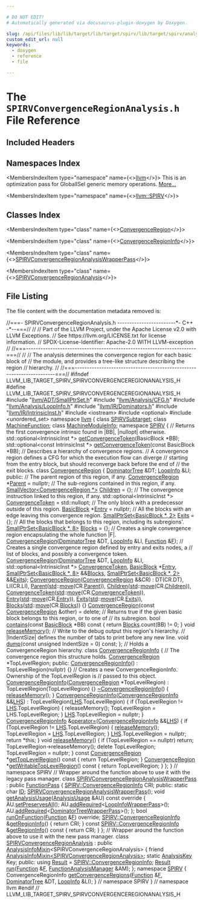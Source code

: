 ```yaml
---

# DO NOT EDIT!
# Automatically generated via docusaurus-plugin-doxygen by Doxygen.

slug: /api/files/lib/lib/target/lib/target/spirv/lib/target/spirv/analysis/spirvconvergenceregionanalysis-h
custom_edit_url: null
keywords:
  - doxygen
  - reference
  - file

---
```





# The `SPIRVConvergenceRegionAnalysis.h` File Reference

<DoxygenPage pluginConfig={pluginConfig}>



## Included Headers

<IncludesList>
<IncludesListItem
  filePath="llvm/ADT/SmallPtrSet.h"
  permalink="/docs/api/files/include/include/llvm/include/llvm/adt/smallptrset-h"
  isLocal="true" />
<IncludesListItem
  filePath="llvm/Analysis/CFG.h"
  permalink="/docs/api/files/include/include/llvm/include/llvm/analysis/cfg-h"
  isLocal="true" />
<IncludesListItem
  filePath="llvm/Analysis/LoopInfo.h"
  permalink="/docs/api/files/include/include/llvm/include/llvm/analysis/loopinfo-h"
  isLocal="true" />
<IncludesListItem
  filePath="llvm/IR/Dominators.h"
  permalink="/docs/api/files/include/include/llvm/include/llvm/ir/dominators-h"
  isLocal="true" />
<IncludesListItem
  filePath="llvm/IR/IntrinsicInst.h"
  permalink="/docs/api/files/include/include/llvm/include/llvm/ir/intrinsicinst-h"
  isLocal="true" />
<IncludesListItem
  filePath="iostream"
  permalink=""
  isLocal="false" />
<IncludesListItem
  filePath="optional"
  permalink=""
  isLocal="false" />
<IncludesListItem
  filePath="unordered_set"
  permalink=""
  isLocal="false" />
</IncludesList>

## Namespaces Index

<MembersIndex>

<MembersIndexItem
  type="namespace"
  name={<><a href="/docs/api/namespaces/llvm">llvm</a></>}>
This is an optimization pass for GlobalISel generic memory operations. <a href="/docs/api/namespaces/llvm/#details">More...</a>
</MembersIndexItem>

<MembersIndexItem
  type="namespace"
  name={<><a href="/docs/api/namespaces/llvm/spirv">llvm::SPIRV</a></>}>
</MembersIndexItem>

</MembersIndex>

## Classes Index

<MembersIndex>

<MembersIndexItem
  type="class"
  name={<><a href="/docs/api/classes/llvm/spirv/convergenceregion">ConvergenceRegion</a></>}>
</MembersIndexItem>

<MembersIndexItem
  type="class"
  name={<><a href="/docs/api/classes/llvm/spirv/convergenceregioninfo">ConvergenceRegionInfo</a></>}>
</MembersIndexItem>

<MembersIndexItem
  type="class"
  name={<><a href="/docs/api/classes/llvm/spirvconvergenceregionanalysiswrapperpass">SPIRVConvergenceRegionAnalysisWrapperPass</a></>}>
</MembersIndexItem>

<MembersIndexItem
  type="class"
  name={<><a href="/docs/api/classes/llvm/spirvconvergenceregionanalysis">SPIRVConvergenceRegionAnalysis</a></>}>
</MembersIndexItem>

</MembersIndex>


## File Listing

The file content with the documentation metadata removed is:

<ProgramListing>

<Link id="l00001" /><CodeLine lineNumber="1"><Highlight kind="comment">//===- SPIRVConvergenceRegionAnalysis.h ------------------------&#42;- C++ -&#42;--===//</Highlight><Highlight kind="normal"></Highlight></CodeLine>
<Link id="l00002" /><CodeLine lineNumber="2"><Highlight kind="normal"></Highlight><Highlight kind="comment">//</Highlight><Highlight kind="normal"></Highlight></CodeLine>
<Link id="l00003" /><CodeLine lineNumber="3"><Highlight kind="normal"></Highlight><Highlight kind="comment">// Part of the LLVM Project, under the Apache License v2.0 with LLVM Exceptions.</Highlight><Highlight kind="normal"></Highlight></CodeLine>
<Link id="l00004" /><CodeLine lineNumber="4"><Highlight kind="normal"></Highlight><Highlight kind="comment">// See https://llvm.org/LICENSE.txt for license information.</Highlight><Highlight kind="normal"></Highlight></CodeLine>
<Link id="l00005" /><CodeLine lineNumber="5"><Highlight kind="normal"></Highlight><Highlight kind="comment">// SPDX-License-Identifier: Apache-2.0 WITH LLVM-exception</Highlight><Highlight kind="normal"></Highlight></CodeLine>
<Link id="l00006" /><CodeLine lineNumber="6"><Highlight kind="normal"></Highlight><Highlight kind="comment">//</Highlight><Highlight kind="normal"></Highlight></CodeLine>
<Link id="l00007" /><CodeLine lineNumber="7"><Highlight kind="normal"></Highlight><Highlight kind="comment">//===----------------------------------------------------------------------===//</Highlight><Highlight kind="normal"></Highlight></CodeLine>
<Link id="l00008" /><CodeLine lineNumber="8"><Highlight kind="normal"></Highlight><Highlight kind="comment">//</Highlight><Highlight kind="normal"></Highlight></CodeLine>
<Link id="l00009" /><CodeLine lineNumber="9"><Highlight kind="normal"></Highlight><Highlight kind="comment">// The analysis determines the convergence region for each basic block of</Highlight><Highlight kind="normal"></Highlight></CodeLine>
<Link id="l00010" /><CodeLine lineNumber="10"><Highlight kind="normal"></Highlight><Highlight kind="comment">// the module, and provides a tree-like structure describing the region</Highlight><Highlight kind="normal"></Highlight></CodeLine>
<Link id="l00011" /><CodeLine lineNumber="11"><Highlight kind="normal"></Highlight><Highlight kind="comment">// hierarchy.</Highlight><Highlight kind="normal"></Highlight></CodeLine>
<Link id="l00012" /><CodeLine lineNumber="12"><Highlight kind="normal"></Highlight><Highlight kind="comment">//</Highlight><Highlight kind="normal"></Highlight></CodeLine>
<Link id="l00013" /><CodeLine lineNumber="13"><Highlight kind="normal"></Highlight><Highlight kind="comment">//===----------------------------------------------------------------------===//</Highlight><Highlight kind="normal"></Highlight></CodeLine>
<Link id="l00014" /><CodeLine lineNumber="14"><Highlight kind="normal"></Highlight></CodeLine>
<Link id="l00015" /><CodeLine lineNumber="15"><Highlight kind="normal"></Highlight><Highlight kind="preprocessor">#ifndef LLVM&#95;LIB&#95;TARGET&#95;SPIRV&#95;SPIRVCONVERGENCEREGIONANALYSIS&#95;H</Highlight><Highlight kind="normal"></Highlight></CodeLine>
<Link id="l00016" /><CodeLine lineNumber="16"><Highlight kind="normal"></Highlight><Highlight kind="preprocessor">#define LLVM&#95;LIB&#95;TARGET&#95;SPIRV&#95;SPIRVCONVERGENCEREGIONANALYSIS&#95;H</Highlight><Highlight kind="normal"></Highlight></CodeLine>
<Link id="l00017" /><CodeLine lineNumber="17"><Highlight kind="normal"></Highlight></CodeLine>
<Link id="l00018" /><CodeLine lineNumber="18"><Highlight kind="normal"></Highlight><Highlight kind="preprocessor">#include &quot;<a href="/docs/api/files/include/include/llvm/include/llvm/adt/smallptrset-h">llvm/ADT/SmallPtrSet.h</a>&quot;</Highlight><Highlight kind="normal"></Highlight></CodeLine>
<Link id="l00019" /><CodeLine lineNumber="19"><Highlight kind="normal"></Highlight><Highlight kind="preprocessor">#include &quot;<a href="/docs/api/files/include/include/llvm/include/llvm/analysis/cfg-h">llvm/Analysis/CFG.h</a>&quot;</Highlight><Highlight kind="normal"></Highlight></CodeLine>
<Link id="l00020" /><CodeLine lineNumber="20"><Highlight kind="normal"></Highlight><Highlight kind="preprocessor">#include &quot;<a href="/docs/api/files/include/include/llvm/include/llvm/analysis/loopinfo-h">llvm/Analysis/LoopInfo.h</a>&quot;</Highlight><Highlight kind="normal"></Highlight></CodeLine>
<Link id="l00021" /><CodeLine lineNumber="21"><Highlight kind="normal"></Highlight><Highlight kind="preprocessor">#include &quot;<a href="/docs/api/files/include/include/llvm/include/llvm/ir/dominators-h">llvm/IR/Dominators.h</a>&quot;</Highlight><Highlight kind="normal"></Highlight></CodeLine>
<Link id="l00022" /><CodeLine lineNumber="22"><Highlight kind="normal"></Highlight><Highlight kind="preprocessor">#include &quot;<a href="/docs/api/files/include/include/llvm/include/llvm/ir/intrinsicinst-h">llvm/IR/IntrinsicInst.h</a>&quot;</Highlight><Highlight kind="normal"></Highlight></CodeLine>
<Link id="l00023" /><CodeLine lineNumber="23"><Highlight kind="normal"></Highlight><Highlight kind="preprocessor">#include &lt;iostream&gt;</Highlight><Highlight kind="normal"></Highlight></CodeLine>
<Link id="l00024" /><CodeLine lineNumber="24"><Highlight kind="normal"></Highlight><Highlight kind="preprocessor">#include &lt;optional&gt;</Highlight><Highlight kind="normal"></Highlight></CodeLine>
<Link id="l00025" /><CodeLine lineNumber="25"><Highlight kind="normal"></Highlight><Highlight kind="preprocessor">#include &lt;unordered&#95;set&gt;</Highlight><Highlight kind="normal"></Highlight></CodeLine>
<Link id="l00026" /><CodeLine lineNumber="26"><Highlight kind="normal"></Highlight></CodeLine>
<Link id="l00027" /><CodeLine lineNumber="27"><Highlight kind="normal"></Highlight><Highlight kind="keyword">namespace </Highlight><Highlight kind="normal"><a href="/docs/api/namespaces/llvm">llvm</a> &#123;</Highlight></CodeLine>
<Link id="l00028" /><CodeLine lineNumber="28"><Highlight kind="normal"></Highlight><Highlight kind="keyword">class </Highlight><Highlight kind="normal"><a href="/docs/api/classes/llvm/spirvsubtarget">SPIRVSubtarget</a>;</Highlight></CodeLine>
<Link id="l00029" /><CodeLine lineNumber="29"><Highlight kind="normal"></Highlight><Highlight kind="keyword">class </Highlight><Highlight kind="normal"><a href="/docs/api/classes/llvm/machinefunction">MachineFunction</a>;</Highlight></CodeLine>
<Link id="l00030" /><CodeLine lineNumber="30"><Highlight kind="normal"></Highlight><Highlight kind="keyword">class </Highlight><Highlight kind="normal"><a href="/docs/api/classes/llvm/machinemoduleinfo">MachineModuleInfo</a>;</Highlight></CodeLine>
<Link id="l00031" /><CodeLine lineNumber="31"><Highlight kind="normal"></Highlight></CodeLine>
<Link id="l00032" /><CodeLine lineNumber="32"><Highlight kind="normal"></Highlight><Highlight kind="keyword">namespace </Highlight><Highlight kind="normal"><a href="/docs/api/namespaces/llvm/spirv">SPIRV</a> &#123;</Highlight></CodeLine>
<Link id="l00033" /><CodeLine lineNumber="33"><Highlight kind="normal"></Highlight></CodeLine>
<Link id="l00034" /><CodeLine lineNumber="34"><Highlight kind="normal"></Highlight><Highlight kind="comment">// Returns the first convergence intrinsic found in |BB|, |nullopt| otherwise.</Highlight><Highlight kind="normal"></Highlight></CodeLine>
<Link id="l00035" /><CodeLine lineNumber="35"><Highlight kind="normal">std::optional&lt;IntrinsicInst &#42;&gt; <a href="/docs/api/namespaces/llvm/spirv/#ae640f704e888becca0cafd83b07021ae">getConvergenceToken</a>(BasicBlock &#42;BB);</Highlight></CodeLine>
<Link id="l00036" /><CodeLine lineNumber="36"><Highlight kind="normal">std::optional&lt;const IntrinsicInst &#42;&gt; <a href="/docs/api/namespaces/llvm/spirv/#ae640f704e888becca0cafd83b07021ae">getConvergenceToken</a>(</Highlight><Highlight kind="keyword">const</Highlight><Highlight kind="normal"> BasicBlock &#42;BB);</Highlight></CodeLine>
<Link id="l00037" /><CodeLine lineNumber="37"><Highlight kind="normal"></Highlight></CodeLine>
<Link id="l00038" /><CodeLine lineNumber="38"><Highlight kind="normal"></Highlight><Highlight kind="comment">// Describes a hierarchy of convergence regions.</Highlight><Highlight kind="normal"></Highlight></CodeLine>
<Link id="l00039" /><CodeLine lineNumber="39"><Highlight kind="normal"></Highlight><Highlight kind="comment">// A convergence region defines a CFG for which the execution flow can diverge</Highlight><Highlight kind="normal"></Highlight></CodeLine>
<Link id="l00040" /><CodeLine lineNumber="40"><Highlight kind="normal"></Highlight><Highlight kind="comment">// starting from the entry block, but should reconverge back before the end of</Highlight><Highlight kind="normal"></Highlight></CodeLine>
<Link id="l00041" /><CodeLine lineNumber="41"><Highlight kind="normal"></Highlight><Highlight kind="comment">// the exit blocks.</Highlight><Highlight kind="normal"></Highlight></CodeLine>
<Link id="l00042" /><CodeLine lineNumber="42" lineLink="/docs/api/classes/llvm/spirv/convergenceregion"><Highlight kind="normal"></Highlight><Highlight kind="keyword">class </Highlight><Highlight kind="normal"><a href="/docs/api/classes/llvm/spirv/convergenceregion/#aeed1395df753af15056035fe68c4acb0">ConvergenceRegion</a> &#123;</Highlight></CodeLine>
<Link id="l00043" /><CodeLine lineNumber="43"><Highlight kind="normal">  <a href="/docs/api/classes/llvm/dominatortree">DominatorTree</a> &amp;DT;</Highlight></CodeLine>
<Link id="l00044" /><CodeLine lineNumber="44"><Highlight kind="normal">  <a href="/docs/api/classes/llvm/loopinfo">LoopInfo</a> &amp;LI;</Highlight></CodeLine>
<Link id="l00045" /><CodeLine lineNumber="45"><Highlight kind="normal"></Highlight></CodeLine>
<Link id="l00046" /><CodeLine lineNumber="46"><Highlight kind="normal"></Highlight><Highlight kind="keyword">public</Highlight><Highlight kind="normal">:</Highlight></CodeLine>
<Link id="l00047" /><CodeLine lineNumber="47"><Highlight kind="normal">  </Highlight><Highlight kind="comment">// The parent region of this region, if any.</Highlight><Highlight kind="normal"></Highlight></CodeLine>
<Link id="l00048" /><CodeLine lineNumber="48" lineLink="/docs/api/classes/llvm/spirv/convergenceregion/#aaeb69d9d2c4abebdcfe778fb8d337559"><Highlight kind="normal">  <a href="/docs/api/classes/llvm/spirv/convergenceregion/#aeed1395df753af15056035fe68c4acb0">ConvergenceRegion</a> &#42;<a href="/docs/api/classes/llvm/spirv/convergenceregion/#aaeb69d9d2c4abebdcfe778fb8d337559">Parent</a> = </Highlight><Highlight kind="keyword">nullptr</Highlight><Highlight kind="normal">;</Highlight></CodeLine>
<Link id="l00049" /><CodeLine lineNumber="49"><Highlight kind="normal">  </Highlight><Highlight kind="comment">// The sub-regions contained in this region, if any.</Highlight><Highlight kind="normal"></Highlight></CodeLine>
<Link id="l00050" /><CodeLine lineNumber="50" lineLink="/docs/api/classes/llvm/spirv/convergenceregion/#a03d34ea2d838e32c2f5b374a650090c7"><Highlight kind="normal">  <a href="/docs/api/classes/llvm/smallvector">SmallVector&lt;ConvergenceRegion &#42;&gt;</a> <a href="/docs/api/classes/llvm/spirv/convergenceregion/#a03d34ea2d838e32c2f5b374a650090c7">Children</a> = &#123;&#125;;</Highlight></CodeLine>
<Link id="l00051" /><CodeLine lineNumber="51"><Highlight kind="normal">  </Highlight><Highlight kind="comment">// The convergence instruction linked to this region, if any.</Highlight><Highlight kind="normal"></Highlight></CodeLine>
<Link id="l00052" /><CodeLine lineNumber="52" lineLink="/docs/api/classes/llvm/spirv/convergenceregion/#a7521fb98b8985d4f9746a6c36cdeaeb0"><Highlight kind="normal">  std::optional&lt;IntrinsicInst &#42;&gt; <a href="/docs/api/classes/llvm/spirv/convergenceregion/#a7521fb98b8985d4f9746a6c36cdeaeb0">ConvergenceToken</a> = std::nullopt;</Highlight></CodeLine>
<Link id="l00053" /><CodeLine lineNumber="53"><Highlight kind="normal">  </Highlight><Highlight kind="comment">// The only block with a predecessor outside of this region.</Highlight><Highlight kind="normal"></Highlight></CodeLine>
<Link id="l00054" /><CodeLine lineNumber="54" lineLink="/docs/api/classes/llvm/spirv/convergenceregion/#ac3c675ed896d4263b41685bc71b2fa7f"><Highlight kind="normal">  <a href="/docs/api/classes/llvm/basicblock">BasicBlock</a> &#42;<a href="/docs/api/classes/llvm/spirv/convergenceregion/#ac3c675ed896d4263b41685bc71b2fa7f">Entry</a> = </Highlight><Highlight kind="keyword">nullptr</Highlight><Highlight kind="normal">;</Highlight></CodeLine>
<Link id="l00055" /><CodeLine lineNumber="55"><Highlight kind="normal">  </Highlight><Highlight kind="comment">// All the blocks with an edge leaving this convergence region.</Highlight><Highlight kind="normal"></Highlight></CodeLine>
<Link id="l00056" /><CodeLine lineNumber="56" lineLink="/docs/api/classes/llvm/spirv/convergenceregion/#a6e6b5913e784f02d6394854bfa298fff"><Highlight kind="normal">  <a href="/docs/api/classes/llvm/smallptrset">SmallPtrSet&lt;BasicBlock &#42;, 2&gt;</a> <a href="/docs/api/classes/llvm/spirv/convergenceregion/#a6e6b5913e784f02d6394854bfa298fff">Exits</a> = &#123;&#125;;</Highlight></CodeLine>
<Link id="l00057" /><CodeLine lineNumber="57"><Highlight kind="normal">  </Highlight><Highlight kind="comment">// All the blocks that belongs to this region, including its subregions&#39;.</Highlight><Highlight kind="normal"></Highlight></CodeLine>
<Link id="l00058" /><CodeLine lineNumber="58" lineLink="/docs/api/classes/llvm/spirv/convergenceregion/#afa22070b4f97f878349b3537b3ca915b"><Highlight kind="normal">  <a href="/docs/api/classes/llvm/smallptrset">SmallPtrSet&lt;BasicBlock &#42;, 8&gt;</a> <a href="/docs/api/classes/llvm/spirv/convergenceregion/#afa22070b4f97f878349b3537b3ca915b">Blocks</a> = &#123;&#125;;</Highlight></CodeLine>
<Link id="l00059" /><CodeLine lineNumber="59"><Highlight kind="normal"></Highlight></CodeLine>
<Link id="l00060" /><CodeLine lineNumber="60"><Highlight kind="normal">  </Highlight><Highlight kind="comment">// Creates a single convergence region encapsulating the whole function |F|.</Highlight><Highlight kind="normal"></Highlight></CodeLine>
<Link id="l00061" /><CodeLine lineNumber="61"><Highlight kind="normal">  <a href="/docs/api/classes/llvm/spirv/convergenceregion/#aeed1395df753af15056035fe68c4acb0">ConvergenceRegion</a>(<a href="/docs/api/classes/llvm/dominatortree">DominatorTree</a> &amp;DT, <a href="/docs/api/classes/llvm/loopinfo">LoopInfo</a> &amp;LI, <a href="/docs/api/classes/llvm/function">Function</a> &amp;<a href="/docs/api/files/lib/lib/support/md5-cpp/#a96d73bbd7af15cb1fc38c3f4a3bd82e9">F</a>);</Highlight></CodeLine>
<Link id="l00062" /><CodeLine lineNumber="62"><Highlight kind="normal"></Highlight></CodeLine>
<Link id="l00063" /><CodeLine lineNumber="63"><Highlight kind="normal">  </Highlight><Highlight kind="comment">// Creates a single convergence region defined by entry and exits nodes, a</Highlight><Highlight kind="normal"></Highlight></CodeLine>
<Link id="l00064" /><CodeLine lineNumber="64"><Highlight kind="normal">  </Highlight><Highlight kind="comment">// list of blocks, and possibly a convergence token.</Highlight><Highlight kind="normal"></Highlight></CodeLine>
<Link id="l00065" /><CodeLine lineNumber="65"><Highlight kind="normal">  <a href="/docs/api/classes/llvm/spirv/convergenceregion/#aeed1395df753af15056035fe68c4acb0">ConvergenceRegion</a>(<a href="/docs/api/classes/llvm/dominatortree">DominatorTree</a> &amp;DT, <a href="/docs/api/classes/llvm/loopinfo">LoopInfo</a> &amp;LI,</Highlight></CodeLine>
<Link id="l00066" /><CodeLine lineNumber="66"><Highlight kind="normal">                    std::optional&lt;IntrinsicInst &#42;&gt; <a href="/docs/api/classes/llvm/spirv/convergenceregion/#a7521fb98b8985d4f9746a6c36cdeaeb0">ConvergenceToken</a>,</Highlight></CodeLine>
<Link id="l00067" /><CodeLine lineNumber="67"><Highlight kind="normal">                    <a href="/docs/api/classes/llvm/basicblock">BasicBlock</a> &#42;<a href="/docs/api/classes/llvm/spirv/convergenceregion/#ac3c675ed896d4263b41685bc71b2fa7f">Entry</a>, <a href="/docs/api/classes/llvm/smallptrset">SmallPtrSet&lt;BasicBlock &#42;, 8&gt;</a> &amp;&amp;<a href="/docs/api/classes/llvm/spirv/convergenceregion/#afa22070b4f97f878349b3537b3ca915b">Blocks</a>,</Highlight></CodeLine>
<Link id="l00068" /><CodeLine lineNumber="68"><Highlight kind="normal">                    <a href="/docs/api/classes/llvm/smallptrset">SmallPtrSet&lt;BasicBlock &#42;, 2&gt;</a> &amp;&amp;<a href="/docs/api/classes/llvm/spirv/convergenceregion/#a6e6b5913e784f02d6394854bfa298fff">Exits</a>);</Highlight></CodeLine>
<Link id="l00069" /><CodeLine lineNumber="69"><Highlight kind="normal"></Highlight></CodeLine>
<Link id="l00070" /><CodeLine lineNumber="70" lineLink="/docs/api/classes/llvm/spirv/convergenceregion/#ab3bf5af33af2e926d63f735559cff913"><Highlight kind="normal">  <a href="/docs/api/classes/llvm/spirv/convergenceregion/#ab3bf5af33af2e926d63f735559cff913">ConvergenceRegion</a>(<a href="/docs/api/classes/llvm/spirv/convergenceregion/#aeed1395df753af15056035fe68c4acb0">ConvergenceRegion</a> &amp;&amp;CR)</Highlight></CodeLine>
<Link id="l00071" /><CodeLine lineNumber="71"><Highlight kind="normal">      : DT(CR.DT), LI(CR.LI), <a href="/docs/api/classes/llvm/spirv/convergenceregion/#aaeb69d9d2c4abebdcfe778fb8d337559">Parent</a>(<a href="/docs/api/namespaces/std">std</a>::<a href="/docs/api/namespaces/llvm/#abfc9c7ecf70f66901e439f7c04ef3dbb">move</a>(CR.<a href="/docs/api/classes/llvm/spirv/convergenceregion/#aaeb69d9d2c4abebdcfe778fb8d337559">Parent</a>)),</Highlight></CodeLine>
<Link id="l00072" /><CodeLine lineNumber="72"><Highlight kind="normal">        <a href="/docs/api/classes/llvm/spirv/convergenceregion/#a03d34ea2d838e32c2f5b374a650090c7">Children</a>(<a href="/docs/api/namespaces/std">std</a>::<a href="/docs/api/namespaces/llvm/#abfc9c7ecf70f66901e439f7c04ef3dbb">move</a>(CR.<a href="/docs/api/classes/llvm/spirv/convergenceregion/#a03d34ea2d838e32c2f5b374a650090c7">Children</a>)),</Highlight></CodeLine>
<Link id="l00073" /><CodeLine lineNumber="73"><Highlight kind="normal">        <a href="/docs/api/classes/llvm/spirv/convergenceregion/#a7521fb98b8985d4f9746a6c36cdeaeb0">ConvergenceToken</a>(<a href="/docs/api/namespaces/std">std</a>::<a href="/docs/api/namespaces/llvm/#abfc9c7ecf70f66901e439f7c04ef3dbb">move</a>(CR.<a href="/docs/api/classes/llvm/spirv/convergenceregion/#a7521fb98b8985d4f9746a6c36cdeaeb0">ConvergenceToken</a>)),</Highlight></CodeLine>
<Link id="l00074" /><CodeLine lineNumber="74"><Highlight kind="normal">        <a href="/docs/api/classes/llvm/spirv/convergenceregion/#ac3c675ed896d4263b41685bc71b2fa7f">Entry</a>(<a href="/docs/api/namespaces/std">std</a>::<a href="/docs/api/namespaces/llvm/#abfc9c7ecf70f66901e439f7c04ef3dbb">move</a>(CR.<a href="/docs/api/classes/llvm/spirv/convergenceregion/#ac3c675ed896d4263b41685bc71b2fa7f">Entry</a>)), <a href="/docs/api/classes/llvm/spirv/convergenceregion/#a6e6b5913e784f02d6394854bfa298fff">Exits</a>(<a href="/docs/api/namespaces/std">std</a>::<a href="/docs/api/namespaces/llvm/#abfc9c7ecf70f66901e439f7c04ef3dbb">move</a>(CR.<a href="/docs/api/classes/llvm/spirv/convergenceregion/#a6e6b5913e784f02d6394854bfa298fff">Exits</a>)),</Highlight></CodeLine>
<Link id="l00075" /><CodeLine lineNumber="75"><Highlight kind="normal">        <a href="/docs/api/classes/llvm/spirv/convergenceregion/#afa22070b4f97f878349b3537b3ca915b">Blocks</a>(<a href="/docs/api/namespaces/std">std</a>::<a href="/docs/api/namespaces/llvm/#abfc9c7ecf70f66901e439f7c04ef3dbb">move</a>(CR.<a href="/docs/api/classes/llvm/spirv/convergenceregion/#afa22070b4f97f878349b3537b3ca915b">Blocks</a>)) &#123;&#125;</Highlight></CodeLine>
<Link id="l00076" /><CodeLine lineNumber="76"><Highlight kind="normal"></Highlight></CodeLine>
<Link id="l00077" /><CodeLine lineNumber="77" lineLink="/docs/api/classes/llvm/spirv/convergenceregion/#a69d1e3ce3b0c0c6633ef8f49f90d9ea4"><Highlight kind="normal">  <a href="/docs/api/classes/llvm/spirv/convergenceregion/#a69d1e3ce3b0c0c6633ef8f49f90d9ea4">ConvergenceRegion</a>(</Highlight><Highlight kind="keyword">const</Highlight><Highlight kind="normal"> <a href="/docs/api/classes/llvm/spirv/convergenceregion/#aeed1395df753af15056035fe68c4acb0">ConvergenceRegion</a> &amp;other) = </Highlight><Highlight kind="keyword">delete</Highlight><Highlight kind="normal">;</Highlight></CodeLine>
<Link id="l00078" /><CodeLine lineNumber="78"><Highlight kind="normal"></Highlight></CodeLine>
<Link id="l00079" /><CodeLine lineNumber="79"><Highlight kind="normal">  </Highlight><Highlight kind="comment">// Returns true if the given basic block belongs to this region, or to one of</Highlight><Highlight kind="normal"></Highlight></CodeLine>
<Link id="l00080" /><CodeLine lineNumber="80"><Highlight kind="normal">  </Highlight><Highlight kind="comment">// its subregion.</Highlight><Highlight kind="normal"></Highlight></CodeLine>
<Link id="l00081" /><CodeLine lineNumber="81" lineLink="/docs/api/classes/llvm/spirv/convergenceregion/#a622eb583c2292b211678d544bc64b27b"><Highlight kind="normal">  </Highlight><Highlight kind="keywordtype">bool</Highlight><Highlight kind="normal"> <a href="/docs/api/classes/llvm/spirv/convergenceregion/#a622eb583c2292b211678d544bc64b27b">contains</a>(</Highlight><Highlight kind="keyword">const</Highlight><Highlight kind="normal"> <a href="/docs/api/classes/llvm/basicblock">BasicBlock</a> &#42;BB)</Highlight><Highlight kind="keyword"> const </Highlight><Highlight kind="normal">&#123; </Highlight><Highlight kind="keywordflow">return</Highlight><Highlight kind="normal"> <a href="/docs/api/classes/llvm/spirv/convergenceregion/#afa22070b4f97f878349b3537b3ca915b">Blocks</a>.count(BB) != 0; &#125;</Highlight></CodeLine>
<Link id="l00082" /><CodeLine lineNumber="82"><Highlight kind="normal"></Highlight></CodeLine>
<Link id="l00083" /><CodeLine lineNumber="83"><Highlight kind="normal">  </Highlight><Highlight kind="keywordtype">void</Highlight><Highlight kind="normal"> <a href="/docs/api/classes/llvm/spirv/convergenceregion/#a7594f834562fb173b770d52be8664b31">releaseMemory</a>();</Highlight></CodeLine>
<Link id="l00084" /><CodeLine lineNumber="84"><Highlight kind="normal"></Highlight></CodeLine>
<Link id="l00085" /><CodeLine lineNumber="85"><Highlight kind="normal">  </Highlight><Highlight kind="comment">// Write to the debug output this region&#39;s hierarchy.</Highlight><Highlight kind="normal"></Highlight></CodeLine>
<Link id="l00086" /><CodeLine lineNumber="86"><Highlight kind="normal">  </Highlight><Highlight kind="comment">// |IndentSize| defines the number of tabs to print before any new line.</Highlight><Highlight kind="normal"></Highlight></CodeLine>
<Link id="l00087" /><CodeLine lineNumber="87"><Highlight kind="normal">  </Highlight><Highlight kind="keywordtype">void</Highlight><Highlight kind="normal"> <a href="/docs/api/classes/llvm/spirv/convergenceregion/#acb6eb6acc7b5f83f84cc7c05ca69edbb">dump</a>(</Highlight><Highlight kind="keyword">const</Highlight><Highlight kind="normal"> </Highlight><Highlight kind="keywordtype">unsigned</Highlight><Highlight kind="normal"> IndentSize = 0) </Highlight><Highlight kind="keyword">const</Highlight><Highlight kind="normal">;</Highlight></CodeLine>
<Link id="l00088" /><CodeLine lineNumber="88"><Highlight kind="normal">&#125;;</Highlight></CodeLine>
<Link id="l00089" /><CodeLine lineNumber="89"><Highlight kind="normal"></Highlight></CodeLine>
<Link id="l00090" /><CodeLine lineNumber="90"><Highlight kind="normal"></Highlight><Highlight kind="comment">// Holds a ConvergenceRegion hierarchy.</Highlight><Highlight kind="normal"></Highlight></CodeLine>
<Link id="l00091" /><CodeLine lineNumber="91" lineLink="/docs/api/classes/llvm/spirv/convergenceregioninfo"><Highlight kind="normal"></Highlight><Highlight kind="keyword">class </Highlight><Highlight kind="normal"><a href="/docs/api/classes/llvm/spirv/convergenceregioninfo/#a7433784dfc07e4a466373778252410be">ConvergenceRegionInfo</a> &#123;</Highlight></CodeLine>
<Link id="l00092" /><CodeLine lineNumber="92"><Highlight kind="normal">  </Highlight><Highlight kind="comment">// The convergence region this structure holds.</Highlight><Highlight kind="normal"></Highlight></CodeLine>
<Link id="l00093" /><CodeLine lineNumber="93"><Highlight kind="normal">  <a href="/docs/api/classes/llvm/spirv/convergenceregion">ConvergenceRegion</a> &#42;TopLevelRegion;</Highlight></CodeLine>
<Link id="l00094" /><CodeLine lineNumber="94"><Highlight kind="normal"></Highlight></CodeLine>
<Link id="l00095" /><CodeLine lineNumber="95"><Highlight kind="normal"></Highlight><Highlight kind="keyword">public</Highlight><Highlight kind="normal">:</Highlight></CodeLine>
<Link id="l00096" /><CodeLine lineNumber="96" lineLink="/docs/api/classes/llvm/spirv/convergenceregioninfo/#a7433784dfc07e4a466373778252410be"><Highlight kind="normal">  <a href="/docs/api/classes/llvm/spirv/convergenceregioninfo/#a7433784dfc07e4a466373778252410be">ConvergenceRegionInfo</a>() : TopLevelRegion(nullptr) &#123;&#125;</Highlight></CodeLine>
<Link id="l00097" /><CodeLine lineNumber="97"><Highlight kind="normal"></Highlight></CodeLine>
<Link id="l00098" /><CodeLine lineNumber="98"><Highlight kind="normal">  </Highlight><Highlight kind="comment">// Creates a new ConvergenceRegionInfo. Ownership of the TopLevelRegion is</Highlight><Highlight kind="normal"></Highlight></CodeLine>
<Link id="l00099" /><CodeLine lineNumber="99"><Highlight kind="normal">  </Highlight><Highlight kind="comment">// passed to this object.</Highlight><Highlight kind="normal"></Highlight></CodeLine>
<Link id="l00100" /><CodeLine lineNumber="100" lineLink="/docs/api/classes/llvm/spirv/convergenceregioninfo/#af615b6f3103a580aaf9bcef9b6630269"><Highlight kind="normal">  <a href="/docs/api/classes/llvm/spirv/convergenceregioninfo/#af615b6f3103a580aaf9bcef9b6630269">ConvergenceRegionInfo</a>(<a href="/docs/api/classes/llvm/spirv/convergenceregion">ConvergenceRegion</a> &#42;TopLevelRegion)</Highlight></CodeLine>
<Link id="l00101" /><CodeLine lineNumber="101"><Highlight kind="normal">      : TopLevelRegion(TopLevelRegion) &#123;&#125;</Highlight></CodeLine>
<Link id="l00102" /><CodeLine lineNumber="102"><Highlight kind="normal"></Highlight></CodeLine>
<Link id="l00103" /><CodeLine lineNumber="103" lineLink="/docs/api/classes/llvm/spirv/convergenceregioninfo/#a9e45b7076cb3f081e0ea289944e5f7f8"><Highlight kind="normal">  <a href="/docs/api/classes/llvm/spirv/convergenceregioninfo/#a9e45b7076cb3f081e0ea289944e5f7f8">~ConvergenceRegionInfo</a>() &#123; <a href="/docs/api/classes/llvm/spirv/convergenceregioninfo/#ae9c1b5a277d7ddcd6856e99ea952acd7">releaseMemory</a>(); &#125;</Highlight></CodeLine>
<Link id="l00104" /><CodeLine lineNumber="104"><Highlight kind="normal"></Highlight></CodeLine>
<Link id="l00105" /><CodeLine lineNumber="105" lineLink="/docs/api/classes/llvm/spirv/convergenceregioninfo/#a5864a45a6b258ff28a6973e5d4776f85"><Highlight kind="normal">  <a href="/docs/api/classes/llvm/spirv/convergenceregioninfo/#a5864a45a6b258ff28a6973e5d4776f85">ConvergenceRegionInfo</a>(<a href="/docs/api/classes/llvm/spirv/convergenceregioninfo/#a7433784dfc07e4a466373778252410be">ConvergenceRegionInfo</a> &amp;&amp;<a href="/docs/api/files/lib/lib/target/lib/target/x86/x86partialreduction-cpp/#a9e1483f7215664a2315c53c3558d9a8d">LHS</a>)</Highlight></CodeLine>
<Link id="l00106" /><CodeLine lineNumber="106"><Highlight kind="normal">      : TopLevelRegion(<a href="/docs/api/files/lib/lib/target/lib/target/x86/x86partialreduction-cpp/#a9e1483f7215664a2315c53c3558d9a8d">LHS</a>.TopLevelRegion) &#123;</Highlight></CodeLine>
<Link id="l00107" /><CodeLine lineNumber="107"><Highlight kind="normal">    </Highlight><Highlight kind="keywordflow">if</Highlight><Highlight kind="normal"> (TopLevelRegion != <a href="/docs/api/files/lib/lib/target/lib/target/x86/x86partialreduction-cpp/#a9e1483f7215664a2315c53c3558d9a8d">LHS</a>.TopLevelRegion) &#123;</Highlight></CodeLine>
<Link id="l00108" /><CodeLine lineNumber="108"><Highlight kind="normal">      releaseMemory();</Highlight></CodeLine>
<Link id="l00109" /><CodeLine lineNumber="109"><Highlight kind="normal">      TopLevelRegion = LHS.TopLevelRegion;</Highlight></CodeLine>
<Link id="l00110" /><CodeLine lineNumber="110"><Highlight kind="normal">    &#125;</Highlight></CodeLine>
<Link id="l00111" /><CodeLine lineNumber="111"><Highlight kind="normal">    <a href="/docs/api/files/lib/lib/target/lib/target/x86/x86partialreduction-cpp/#a9e1483f7215664a2315c53c3558d9a8d">LHS</a>.TopLevelRegion = </Highlight><Highlight kind="keyword">nullptr</Highlight><Highlight kind="normal">;</Highlight></CodeLine>
<Link id="l00112" /><CodeLine lineNumber="112"><Highlight kind="normal">  &#125;</Highlight></CodeLine>
<Link id="l00113" /><CodeLine lineNumber="113"><Highlight kind="normal"></Highlight></CodeLine>
<Link id="l00114" /><CodeLine lineNumber="114" lineLink="/docs/api/classes/llvm/spirv/convergenceregioninfo/#a7a2737b6adfc13cc0876a74f5a62a98d"><Highlight kind="normal">  <a href="/docs/api/classes/llvm/spirv/convergenceregioninfo/#a7433784dfc07e4a466373778252410be">ConvergenceRegionInfo</a> &amp;<a href="/docs/api/classes/llvm/spirv/convergenceregioninfo/#a7a2737b6adfc13cc0876a74f5a62a98d">operator=</a>(<a href="/docs/api/classes/llvm/spirv/convergenceregioninfo/#a7433784dfc07e4a466373778252410be">ConvergenceRegionInfo</a> &amp;&amp;<a href="/docs/api/files/lib/lib/target/lib/target/x86/x86partialreduction-cpp/#a9e1483f7215664a2315c53c3558d9a8d">LHS</a>) &#123;</Highlight></CodeLine>
<Link id="l00115" /><CodeLine lineNumber="115"><Highlight kind="normal">    </Highlight><Highlight kind="keywordflow">if</Highlight><Highlight kind="normal"> (TopLevelRegion != <a href="/docs/api/files/lib/lib/target/lib/target/x86/x86partialreduction-cpp/#a9e1483f7215664a2315c53c3558d9a8d">LHS</a>.TopLevelRegion) &#123;</Highlight></CodeLine>
<Link id="l00116" /><CodeLine lineNumber="116"><Highlight kind="normal">      <a href="/docs/api/classes/llvm/spirv/convergenceregioninfo/#ae9c1b5a277d7ddcd6856e99ea952acd7">releaseMemory</a>();</Highlight></CodeLine>
<Link id="l00117" /><CodeLine lineNumber="117"><Highlight kind="normal">      TopLevelRegion = <a href="/docs/api/files/lib/lib/target/lib/target/x86/x86partialreduction-cpp/#a9e1483f7215664a2315c53c3558d9a8d">LHS</a>.TopLevelRegion;</Highlight></CodeLine>
<Link id="l00118" /><CodeLine lineNumber="118"><Highlight kind="normal">    &#125;</Highlight></CodeLine>
<Link id="l00119" /><CodeLine lineNumber="119"><Highlight kind="normal">    <a href="/docs/api/files/lib/lib/target/lib/target/x86/x86partialreduction-cpp/#a9e1483f7215664a2315c53c3558d9a8d">LHS</a>.TopLevelRegion = </Highlight><Highlight kind="keyword">nullptr</Highlight><Highlight kind="normal">;</Highlight></CodeLine>
<Link id="l00120" /><CodeLine lineNumber="120"><Highlight kind="normal">    </Highlight><Highlight kind="keywordflow">return</Highlight><Highlight kind="normal"> &#42;</Highlight><Highlight kind="keyword">this</Highlight><Highlight kind="normal">;</Highlight></CodeLine>
<Link id="l00121" /><CodeLine lineNumber="121"><Highlight kind="normal">  &#125;</Highlight></CodeLine>
<Link id="l00122" /><CodeLine lineNumber="122"><Highlight kind="normal"></Highlight></CodeLine>
<Link id="l00123" /><CodeLine lineNumber="123" lineLink="/docs/api/classes/llvm/spirv/convergenceregioninfo/#ae9c1b5a277d7ddcd6856e99ea952acd7"><Highlight kind="normal">  </Highlight><Highlight kind="keywordtype">void</Highlight><Highlight kind="normal"> <a href="/docs/api/classes/llvm/spirv/convergenceregioninfo/#ae9c1b5a277d7ddcd6856e99ea952acd7">releaseMemory</a>() &#123;</Highlight></CodeLine>
<Link id="l00124" /><CodeLine lineNumber="124"><Highlight kind="normal">    </Highlight><Highlight kind="keywordflow">if</Highlight><Highlight kind="normal"> (TopLevelRegion == </Highlight><Highlight kind="keyword">nullptr</Highlight><Highlight kind="normal">)</Highlight></CodeLine>
<Link id="l00125" /><CodeLine lineNumber="125"><Highlight kind="normal">      </Highlight><Highlight kind="keywordflow">return</Highlight><Highlight kind="normal">;</Highlight></CodeLine>
<Link id="l00126" /><CodeLine lineNumber="126"><Highlight kind="normal"></Highlight></CodeLine>
<Link id="l00127" /><CodeLine lineNumber="127"><Highlight kind="normal">    TopLevelRegion-&gt;releaseMemory();</Highlight></CodeLine>
<Link id="l00128" /><CodeLine lineNumber="128"><Highlight kind="normal">    </Highlight><Highlight kind="keyword">delete</Highlight><Highlight kind="normal"> TopLevelRegion;</Highlight></CodeLine>
<Link id="l00129" /><CodeLine lineNumber="129"><Highlight kind="normal">    TopLevelRegion = </Highlight><Highlight kind="keyword">nullptr</Highlight><Highlight kind="normal">;</Highlight></CodeLine>
<Link id="l00130" /><CodeLine lineNumber="130"><Highlight kind="normal">  &#125;</Highlight></CodeLine>
<Link id="l00131" /><CodeLine lineNumber="131"><Highlight kind="normal"></Highlight></CodeLine>
<Link id="l00132" /><CodeLine lineNumber="132" lineLink="/docs/api/classes/llvm/spirv/convergenceregioninfo/#a711d3aa93281181b3b7c63f645ba9d01"><Highlight kind="normal">  </Highlight><Highlight kind="keyword">const</Highlight><Highlight kind="normal"> <a href="/docs/api/classes/llvm/spirv/convergenceregion">ConvergenceRegion</a> &#42;<a href="/docs/api/classes/llvm/spirv/convergenceregioninfo/#a711d3aa93281181b3b7c63f645ba9d01">getTopLevelRegion</a>()</Highlight><Highlight kind="keyword"> const </Highlight><Highlight kind="normal">&#123; </Highlight><Highlight kind="keywordflow">return</Highlight><Highlight kind="normal"> TopLevelRegion; &#125;</Highlight></CodeLine>
<Link id="l00133" /><CodeLine lineNumber="133" lineLink="/docs/api/classes/llvm/spirv/convergenceregioninfo/#a5eeeae3b06d2939c0ddc65303717552f"><Highlight kind="normal">  <a href="/docs/api/classes/llvm/spirv/convergenceregion">ConvergenceRegion</a> &#42;<a href="/docs/api/classes/llvm/spirv/convergenceregioninfo/#a5eeeae3b06d2939c0ddc65303717552f">getWritableTopLevelRegion</a>()</Highlight><Highlight kind="keyword"> const </Highlight><Highlight kind="normal">&#123;</Highlight></CodeLine>
<Link id="l00134" /><CodeLine lineNumber="134"><Highlight kind="normal">    </Highlight><Highlight kind="keywordflow">return</Highlight><Highlight kind="normal"> TopLevelRegion;</Highlight></CodeLine>
<Link id="l00135" /><CodeLine lineNumber="135"><Highlight kind="normal">  &#125;</Highlight></CodeLine>
<Link id="l00136" /><CodeLine lineNumber="136"><Highlight kind="normal">&#125;;</Highlight></CodeLine>
<Link id="l00137" /><CodeLine lineNumber="137"><Highlight kind="normal"></Highlight></CodeLine>
<Link id="l00138" /><CodeLine lineNumber="138"><Highlight kind="normal">&#125; </Highlight><Highlight kind="comment">// namespace SPIRV</Highlight><Highlight kind="normal"></Highlight></CodeLine>
<Link id="l00139" /><CodeLine lineNumber="139"><Highlight kind="normal"></Highlight></CodeLine>
<Link id="l00140" /><CodeLine lineNumber="140"><Highlight kind="normal"></Highlight><Highlight kind="comment">// Wrapper around the function above to use it with the legacy pass manager.</Highlight><Highlight kind="normal"></Highlight></CodeLine>
<Link id="l00141" /><CodeLine lineNumber="141" lineLink="/docs/api/classes/llvm/spirvconvergenceregionanalysiswrapperpass"><Highlight kind="normal"></Highlight><Highlight kind="keyword">class </Highlight><Highlight kind="normal"><a href="/docs/api/classes/llvm/spirvconvergenceregionanalysiswrapperpass/#afed4f668ab0dd2223a8ff7875c01f0f0">SPIRVConvergenceRegionAnalysisWrapperPass</a> : </Highlight><Highlight kind="keyword">public</Highlight><Highlight kind="normal"> <a href="/docs/api/classes/llvm/functionpass/#a7691d83e3561f781cae4ce4a01bdfa93">FunctionPass</a> &#123;</Highlight></CodeLine>
<Link id="l00142" /><CodeLine lineNumber="142"><Highlight kind="normal">  <a href="/docs/api/classes/llvm/spirv/convergenceregioninfo">SPIRV::ConvergenceRegionInfo</a> CRI;</Highlight></CodeLine>
<Link id="l00143" /><CodeLine lineNumber="143"><Highlight kind="normal"></Highlight></CodeLine>
<Link id="l00144" /><CodeLine lineNumber="144"><Highlight kind="normal"></Highlight><Highlight kind="keyword">public</Highlight><Highlight kind="normal">:</Highlight></CodeLine>
<Link id="l00145" /><CodeLine lineNumber="145" lineLink="/docs/api/classes/llvm/spirvconvergenceregionanalysiswrapperpass/#a91e31cbf46a5f809d200120dcf730038"><Highlight kind="normal">  </Highlight><Highlight kind="keyword">static</Highlight><Highlight kind="normal"> </Highlight><Highlight kind="keywordtype">char</Highlight><Highlight kind="normal"> <a href="/docs/api/classes/llvm/spirvconvergenceregionanalysiswrapperpass/#a91e31cbf46a5f809d200120dcf730038">ID</a>;</Highlight></CodeLine>
<Link id="l00146" /><CodeLine lineNumber="146"><Highlight kind="normal"></Highlight></CodeLine>
<Link id="l00147" /><CodeLine lineNumber="147"><Highlight kind="normal">  <a href="/docs/api/classes/llvm/spirvconvergenceregionanalysiswrapperpass/#afed4f668ab0dd2223a8ff7875c01f0f0">SPIRVConvergenceRegionAnalysisWrapperPass</a>();</Highlight></CodeLine>
<Link id="l00148" /><CodeLine lineNumber="148"><Highlight kind="normal"></Highlight></CodeLine>
<Link id="l00149" /><CodeLine lineNumber="149" lineLink="/docs/api/classes/llvm/spirvconvergenceregionanalysiswrapperpass/#a2e30d1d18cc19cd57ef656bdcd7f1af4"><Highlight kind="normal">  </Highlight><Highlight kind="keywordtype">void</Highlight><Highlight kind="normal"> <a href="/docs/api/classes/llvm/spirvconvergenceregionanalysiswrapperpass/#a2e30d1d18cc19cd57ef656bdcd7f1af4">getAnalysisUsage</a>(<a href="/docs/api/classes/llvm/analysisusage">AnalysisUsage</a> &amp;AU)</Highlight><Highlight kind="keyword"> const override </Highlight><Highlight kind="normal">&#123;</Highlight></CodeLine>
<Link id="l00150" /><CodeLine lineNumber="150"><Highlight kind="normal">    AU.<a href="/docs/api/classes/llvm/analysisusage/#af22b06a6a4f9df80454071685a0d6a02">setPreservesAll</a>();</Highlight></CodeLine>
<Link id="l00151" /><CodeLine lineNumber="151"><Highlight kind="normal">    AU.<a href="/docs/api/classes/llvm/analysisusage/#ae0adcccca08fb686c9ce00f9397b660c">addRequired</a>&lt;<a href="/docs/api/classes/llvm/loopinfowrapperpass">LoopInfoWrapperPass</a>&gt;();</Highlight></CodeLine>
<Link id="l00152" /><CodeLine lineNumber="152"><Highlight kind="normal">    AU.<a href="/docs/api/classes/llvm/analysisusage/#ae0adcccca08fb686c9ce00f9397b660c">addRequired</a>&lt;<a href="/docs/api/classes/llvm/dominatortreewrapperpass">DominatorTreeWrapperPass</a>&gt;();</Highlight></CodeLine>
<Link id="l00153" /><CodeLine lineNumber="153"><Highlight kind="normal">  &#125;;</Highlight></CodeLine>
<Link id="l00154" /><CodeLine lineNumber="154"><Highlight kind="normal"></Highlight></CodeLine>
<Link id="l00155" /><CodeLine lineNumber="155"><Highlight kind="normal">  </Highlight><Highlight kind="keywordtype">bool</Highlight><Highlight kind="normal"> <a href="/docs/api/classes/llvm/spirvconvergenceregionanalysiswrapperpass/#a61f563a2fee2bb13de295defc8e5393b">runOnFunction</a>(<a href="/docs/api/classes/llvm/function">Function</a> &amp;<a href="/docs/api/files/lib/lib/support/md5-cpp/#a96d73bbd7af15cb1fc38c3f4a3bd82e9">F</a>) </Highlight><Highlight kind="keyword">override</Highlight><Highlight kind="normal">;</Highlight></CodeLine>
<Link id="l00156" /><CodeLine lineNumber="156"><Highlight kind="normal"></Highlight></CodeLine>
<Link id="l00157" /><CodeLine lineNumber="157" lineLink="/docs/api/classes/llvm/spirvconvergenceregionanalysiswrapperpass/#a1f19629a1d94e0d7c3ff2afaa36090d8"><Highlight kind="normal">  <a href="/docs/api/classes/llvm/spirv/convergenceregioninfo">SPIRV::ConvergenceRegionInfo</a> &amp;<a href="/docs/api/classes/llvm/spirvconvergenceregionanalysiswrapperpass/#a1f19629a1d94e0d7c3ff2afaa36090d8">getRegionInfo</a>() &#123; </Highlight><Highlight kind="keywordflow">return</Highlight><Highlight kind="normal"> CRI; &#125;</Highlight></CodeLine>
<Link id="l00158" /><CodeLine lineNumber="158" lineLink="/docs/api/classes/llvm/spirvconvergenceregionanalysiswrapperpass/#a8b1674688cb5ad238ddedcc364058369"><Highlight kind="normal">  </Highlight><Highlight kind="keyword">const</Highlight><Highlight kind="normal"> <a href="/docs/api/classes/llvm/spirv/convergenceregioninfo">SPIRV::ConvergenceRegionInfo</a> &amp;<a href="/docs/api/classes/llvm/spirvconvergenceregionanalysiswrapperpass/#a8b1674688cb5ad238ddedcc364058369">getRegionInfo</a>()</Highlight><Highlight kind="keyword"> const </Highlight><Highlight kind="normal">&#123; </Highlight><Highlight kind="keywordflow">return</Highlight><Highlight kind="normal"> CRI; &#125;</Highlight></CodeLine>
<Link id="l00159" /><CodeLine lineNumber="159"><Highlight kind="normal">&#125;;</Highlight></CodeLine>
<Link id="l00160" /><CodeLine lineNumber="160"><Highlight kind="normal"></Highlight></CodeLine>
<Link id="l00161" /><CodeLine lineNumber="161"><Highlight kind="normal"></Highlight><Highlight kind="comment">// Wrapper around the function above to use it with the new pass manager.</Highlight><Highlight kind="normal"></Highlight></CodeLine>
<Link id="l00162" /><CodeLine lineNumber="162" lineLink="/docs/api/classes/llvm/spirvconvergenceregionanalysis"><Highlight kind="normal"></Highlight><Highlight kind="keyword">class </Highlight><Highlight kind="normal"><a href="/docs/api/classes/llvm/spirvconvergenceregionanalysis">SPIRVConvergenceRegionAnalysis</a></Highlight></CodeLine>
<Link id="l00163" /><CodeLine lineNumber="163"><Highlight kind="normal">    : </Highlight><Highlight kind="keyword">public</Highlight><Highlight kind="normal"> <a href="/docs/api/structs/llvm/analysisinfomixin">AnalysisInfoMixin</a>&lt;SPIRVConvergenceRegionAnalysis&gt; &#123;</Highlight></CodeLine>
<Link id="l00164" /><CodeLine lineNumber="164"><Highlight kind="normal">  </Highlight><Highlight kind="keyword">friend</Highlight><Highlight kind="normal"> <a href="/docs/api/structs/llvm/analysisinfomixin">AnalysisInfoMixin&lt;SPIRVConvergenceRegionAnalysis&gt;</a>;</Highlight></CodeLine>
<Link id="l00165" /><CodeLine lineNumber="165"><Highlight kind="normal">  </Highlight><Highlight kind="keyword">static</Highlight><Highlight kind="normal"> <a href="/docs/api/structs/llvm/analysiskey">AnalysisKey</a> Key;</Highlight></CodeLine>
<Link id="l00166" /><CodeLine lineNumber="166"><Highlight kind="normal"></Highlight></CodeLine>
<Link id="l00167" /><CodeLine lineNumber="167"><Highlight kind="normal"></Highlight><Highlight kind="keyword">public</Highlight><Highlight kind="normal">:</Highlight></CodeLine>
<Link id="l00168" /><CodeLine lineNumber="168" lineLink="/docs/api/classes/llvm/spirvconvergenceregionanalysis/#af0116eafb086a843693bec3d144e6a99"><Highlight kind="normal">  </Highlight><Highlight kind="keyword">using </Highlight><Highlight kind="normal"><a href="/docs/api/classes/llvm/spirvconvergenceregionanalysis/#af0116eafb086a843693bec3d144e6a99">Result</a> = <a href="/docs/api/classes/llvm/spirv/convergenceregioninfo">SPIRV::ConvergenceRegionInfo</a>;</Highlight></CodeLine>
<Link id="l00169" /><CodeLine lineNumber="169"><Highlight kind="normal"></Highlight></CodeLine>
<Link id="l00170" /><CodeLine lineNumber="170"><Highlight kind="normal">  <a href="/docs/api/classes/llvm/spirvconvergenceregionanalysis/#af0116eafb086a843693bec3d144e6a99">Result</a> <a href="/docs/api/classes/llvm/spirvconvergenceregionanalysis/#ac6c45e1270072876327eef85a8f73ea9">run</a>(<a href="/docs/api/classes/llvm/function">Function</a> &amp;<a href="/docs/api/files/lib/lib/support/md5-cpp/#a96d73bbd7af15cb1fc38c3f4a3bd82e9">F</a>, <a href="/docs/api/namespaces/llvm/#adce09a5a0de0e3177eb00e932734af2f">FunctionAnalysisManager</a> &amp;AM);</Highlight></CodeLine>
<Link id="l00171" /><CodeLine lineNumber="171"><Highlight kind="normal">&#125;;</Highlight></CodeLine>
<Link id="l00172" /><CodeLine lineNumber="172"><Highlight kind="normal"></Highlight></CodeLine>
<Link id="l00173" /><CodeLine lineNumber="173"><Highlight kind="normal"></Highlight><Highlight kind="keyword">namespace </Highlight><Highlight kind="normal"><a href="/docs/api/namespaces/llvm/spirv">SPIRV</a> &#123;</Highlight></CodeLine>
<Link id="l00174" /><CodeLine lineNumber="174"><Highlight kind="normal">ConvergenceRegionInfo <a href="/docs/api/namespaces/llvm/spirv/#a0df6696bc7790d9510b220963d5c688c">getConvergenceRegions</a>(<a href="/docs/api/classes/llvm/function">Function</a> &amp;<a href="/docs/api/files/lib/lib/support/md5-cpp/#a96d73bbd7af15cb1fc38c3f4a3bd82e9">F</a>, <a href="/docs/api/classes/llvm/dominatortree">DominatorTree</a> &amp;DT,</Highlight></CodeLine>
<Link id="l00175" /><CodeLine lineNumber="175"><Highlight kind="normal">                                            <a href="/docs/api/classes/llvm/loopinfo">LoopInfo</a> &amp;LI);</Highlight></CodeLine>
<Link id="l00176" /><CodeLine lineNumber="176"><Highlight kind="normal">&#125; </Highlight><Highlight kind="comment">// namespace SPIRV</Highlight><Highlight kind="normal"></Highlight></CodeLine>
<Link id="l00177" /><CodeLine lineNumber="177"><Highlight kind="normal"></Highlight></CodeLine>
<Link id="l00178" /><CodeLine lineNumber="178"><Highlight kind="normal">&#125; </Highlight><Highlight kind="comment">// namespace llvm</Highlight><Highlight kind="normal"></Highlight></CodeLine>
<Link id="l00179" /><CodeLine lineNumber="179"><Highlight kind="normal"></Highlight><Highlight kind="preprocessor">#endif </Highlight><Highlight kind="comment">// LLVM&#95;LIB&#95;TARGET&#95;SPIRV&#95;SPIRVCONVERGENCEREGIONANALYSIS&#95;H</Highlight><Highlight kind="normal"></Highlight></CodeLine>

</ProgramListing>

</DoxygenPage>
